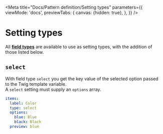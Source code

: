 
<Meta title="Docs/Pattern definition/Setting types"
      parameters={{
        viewMode: 'docs',
        previewTabs: {
          canvas: {hidden: true},
        },
      }}
/>

# **Setting types**
<Subtitle>
  All <a href="?path=/docs/docs-pattern-definition-field-types--page"><strong>field types</strong></a> are available to use as setting types, with the addition of those listed below.
</Subtitle>

## **`select`**
With field type `select` you get the key value of the selected option passed to the Twig template variable.<br />
A `select` setting must supply an `options` array.
```yaml
items:
  label: Color
  type: select
  options:
    blue: Blue
    black: Black
  preview: blue
```
